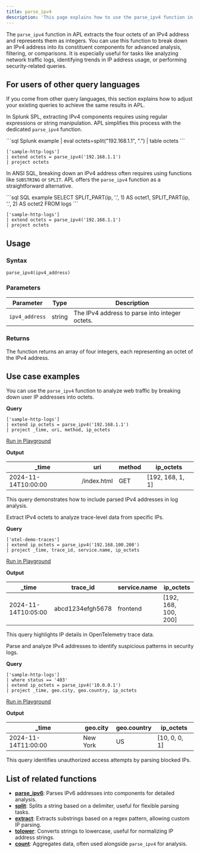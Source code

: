 ```yaml
---
title: parse_ipv4
description: 'This page explains how to use the parse_ipv4 function in APL.'
---
```


The `parse_ipv4` function in APL extracts the four octets of an IPv4 address and represents them as integers. You can use this function to break down an IPv4 address into its constituent components for advanced analysis, filtering, or comparisons. It is especially useful for tasks like analyzing network traffic logs, identifying trends in IP address usage, or performing security-related queries.

## For users of other query languages

If you come from other query languages, this section explains how to adjust your existing queries to achieve the same results in APL.

<AccordionGroup>
<Accordion title="Splunk SPL users">

In Splunk SPL, extracting IPv4 components requires using regular expressions or string manipulation. APL simplifies this process with the dedicated `parse_ipv4` function.

<CodeGroup>
```sql Splunk example
| eval octets=split("192.168.1.1", ".") | table octets
```

```kusto APL equivalent
['sample-http-logs']
| extend octets = parse_ipv4('192.168.1.1')
| project octets
```
</CodeGroup>

</Accordion>
<Accordion title="ANSI SQL users">

In ANSI SQL, breaking down an IPv4 address often requires using functions like `SUBSTRING` or `SPLIT`. APL offers the `parse_ipv4` function as a straightforward alternative.

<CodeGroup>
```sql SQL example
SELECT SPLIT_PART(ip, '.', 1) AS octet1, SPLIT_PART(ip, '.', 2) AS octet2 FROM logs
```

```kusto APL equivalent
['sample-http-logs']
| extend octets = parse_ipv4('192.168.1.1')
| project octets
```
</CodeGroup>

</Accordion>
</AccordionGroup>

## Usage

### Syntax

```kusto
parse_ipv4(ipv4_address)
```

### Parameters

| Parameter       | Type   | Description                                    |
|------------------|--------|------------------------------------------------|
| `ipv4_address`   | string | The IPv4 address to parse into integer octets. |

### Returns

The function returns an array of four integers, each representing an octet of the IPv4 address.

## Use case examples

<Tabs>
<Tab title="Log analysis">

You can use the `parse_ipv4` function to analyze web traffic by breaking down user IP addresses into octets.

**Query**

```kusto
['sample-http-logs']
| extend ip_octets = parse_ipv4('192.168.1.1')
| project _time, uri, method, ip_octets
```

[Run in Playground](https://play.axiom.co/axiom-play-qf1k/explorer?initForm=%7B%22apl%22%3A%22%5B%27sample-http-logs%27%5D%20%7C%20extend%20ip_octets%20%3D%20parse_ipv4%28%27192.168.1.1%27%29%20%7C%20project%20_time%2C%20uri%2C%20method%2C%20ip_octets%22%7D)

**Output**

| _time              | uri                 | method | ip_octets       |
|---------------------|---------------------|--------|-----------------|
| 2024-11-14T10:00:00 | /index.html         | GET    | [192, 168, 1, 1]|

This query demonstrates how to include parsed IPv4 addresses in log analysis.

</Tab>
<Tab title="OpenTelemetry traces">

Extract IPv4 octets to analyze trace-level data from specific IPs.

**Query**

```kusto
['otel-demo-traces']
| extend ip_octets = parse_ipv4('192.168.100.200')
| project _time, trace_id, service.name, ip_octets
```

[Run in Playground](https://play.axiom.co/axiom-play-qf1k/explorer?initForm=%7B%22apl%22%3A%22%5B%27otel-demo-traces%27%5D%20%7C%20extend%20ip_octets%20%3D%20parse_ipv4%28%27192.168.100.200%27%29%20%7C%20project%20_time%2C%20trace_id%2C%20service.name%2C%20ip_octets%22%7D)

**Output**

| _time              | trace_id           | service.name       | ip_octets       |
|---------------------|--------------------|--------------------|-----------------|
| 2024-11-14T10:05:00 | abcd1234efgh5678  | frontend           | [192, 168, 100, 200]|

This query highlights IP details in OpenTelemetry trace data.

</Tab>
<Tab title="Security logs">

Parse and analyze IPv4 addresses to identify suspicious patterns in security logs.

**Query**

```kusto
['sample-http-logs']
| where status == '403'
| extend ip_octets = parse_ipv4('10.0.0.1')
| project _time, geo.city, geo.country, ip_octets
```

[Run in Playground](https://play.axiom.co/axiom-play-qf1k/explorer?initForm=%7B%22apl%22%3A%22%5B%27sample-http-logs%27%5D%20%7C%20where%20status%20%3D%3D%20%27403%27%20%7C%20extend%20ip_octets%20%3D%20parse_ipv4%28%2710.0.0.1%27%29%20%7C%20project%20_time%2C%20geo.city%2C%20geo.country%2C%20ip_octets%22%7D)

**Output**

| _time              | geo.city     | geo.country  | ip_octets       |
|---------------------|--------------|--------------|-----------------|
| 2024-11-14T11:00:00 | New York     | US           | [10, 0, 0, 1]   |

This query identifies unauthorized access attempts by parsing blocked IPs.

</Tab>
</Tabs>

## List of related functions

- [**parse_ipv6**](/apl/string-functions/parse_ipv6-function): Parses IPv6 addresses into components for detailed analysis.
- [**split**](/apl/string-functions/split-function): Splits a string based on a delimiter, useful for flexible parsing tasks.
- [**extract**](/apl/string-functions/extract-function): Extracts substrings based on a regex pattern, allowing custom IP parsing.
- [**tolower**](/apl/string-functions/tolower-function): Converts strings to lowercase, useful for normalizing IP address strings.
- [**count**](/apl/aggregation-functions/count-function): Aggregates data, often used alongside `parse_ipv4` for analysis.